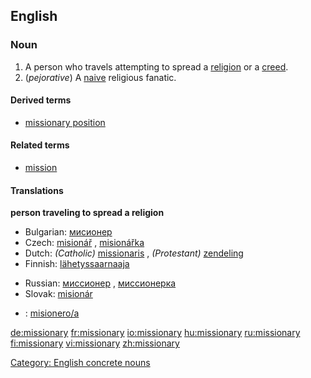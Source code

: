 ==English==

===Noun===
{{en-noun|missionar|ies}}

# A person who travels attempting to spread a [[religion]] or a [[creed]].
# (''pejorative'') A [[naive]] religious fanatic.

====Derived terms====
*[[missionary position]]

====Related terms====
* [[mission]]

====Translations====
'''person traveling to spread a religion'''

{{top}}
*Bulgarian: [[мисионер]] {{m}}
*Czech: [[misionář]] {{m}}, [[misionářka]] {{f}}
*Dutch: ''(Catholic)'' [[missionaris]] {{m}}, ''(Protestant)'' [[zendeling]] {{m}}
*Finnish: [[lähetyssaarnaaja]]
{{mid}}
* Russian: [[миссионер]] {{m}}, [[миссионерка]] {{f}}
* Slovak: [[misionár]] {{m}}
* {{ttbc|Spanish}}: [[misionero/a]]
{{bottom}}

[[Category: English concrete nouns]]

[[de:missionary]]
[[fr:missionary]]
[[io:missionary]]
[[hu:missionary]]
[[ru:missionary]]
[[fi:missionary]]
[[vi:missionary]]
[[zh:missionary]]